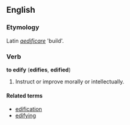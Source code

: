 ==English==

===Etymology===
Latin ''[[aedificare]]'' 'build'.

===Verb===
'''to edify''' ('''edifies''', '''edified''')
# Instruct or improve morally or intellectually.


====Related terms====
*[[edification]]
*[[edifying]]